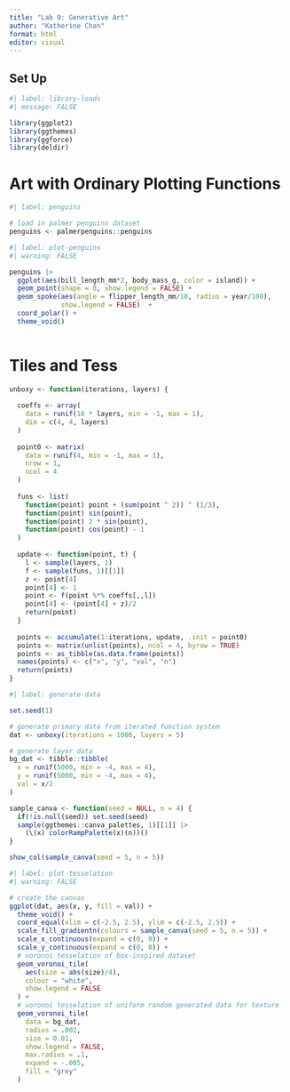 ```yaml
---
title: "Lab 9: Generative Art"
author: "Katherine Chan"
format: html
editor: visual
---
```


## Set Up

```r
#| label: library-loads
#| message: FALSE

library(ggplot2)
library(ggthemes)
library(ggforce)
library(deldir)
```

# Art with Ordinary Plotting Functions

```r
#| label: penguins

# load in palmer penguins dataset
penguins <- palmerpenguins::penguins
```

```r
#| label: plot-penguins
#| warning: FALSE

penguins |> 
  ggplot(aes(bill_length_mm*2, body_mass_g, color = island)) +
  geom_point(shape = 8, show.legend = FALSE) +
  geom_spoke(aes(angle = flipper_length_mm/10, radius = year/100), 
             show.legend = FALSE)  +
  coord_polar() + 
  theme_void() 
  
```


# Tiles and Tess

```r
unboxy <- function(iterations, layers) {
  
  coeffs <- array(
    data = runif(16 * layers, min = -1, max = 1), 
    dim = c(4, 4, layers)
  )
  
  point0 <- matrix(
    data = runif(4, min = -1, max = 1), 
    nrow = 1,
    ncol = 4
  )
  
  funs <- list(
    function(point) point + (sum(point ^ 2)) ^ (1/3),
    function(point) sin(point),
    function(point) 2 * sin(point),
    function(point) cos(point) - 1
  )
  
  update <- function(point, t) {
    l <- sample(layers, 1)
    f <- sample(funs, 1)[[1]]
    z <- point[4]
    point[4] <- 1
    point <- f(point %*% coeffs[,,l])
    point[4] <- (point[4] + z)/2
    return(point)
  }
  
  points <- accumulate(1:iterations, update, .init = point0)
  points <- matrix(unlist(points), ncol = 4, byrow = TRUE)
  points <- as_tibble(as.data.frame(points)) 
  names(points) <- c("x", "y", "val", "n")
  return(points)
}
```


```r
#| label: generate-data

set.seed(1)

# generate primary data from iterated function system
dat <- unboxy(iterations = 1000, layers = 5) 

# generate layer data
bg_dat <- tibble::tibble(
  x = runif(5000, min = -4, max = 4),
  y = runif(5000, min = -4, max = 4),
  val = x/2
)

```


```r
sample_canva <- function(seed = NULL, n = 4) {
  if(!is.null(seed)) set.seed(seed)
  sample(ggthemes::canva_palettes, 1)[[1]] |>
    (\(x) colorRampPalette(x)(n))()  
}
```

```r
show_col(sample_canva(seed = 5, n = 5))
```

```r
#| label: plot-tesselation
#| warning: FALSE

# create the canvas
ggplot(dat, aes(x, y, fill = val)) +
  theme_void() + 
  coord_equal(xlim = c(-2.5, 2.5), ylim = c(-2.5, 2.5)) + 
  scale_fill_gradientn(colours = sample_canva(seed = 5, n = 5)) + 
  scale_x_continuous(expand = c(0, 0)) +
  scale_y_continuous(expand = c(0, 0)) +
  # voronoi tesselation of box-inspired dataset
  geom_voronoi_tile(
    aes(size = abs(size)/4),
    colour = "white",
    show.legend = FALSE
  ) +
  # voronoi tesselation of uniform random generated data for texture
  geom_voronoi_tile(
    data = bg_dat,
    radius = .002,
    size = 0.01,
    show.legend = FALSE,
    max.radius = .1, 
    expand = -.005,
    fill = "grey"
  )
```